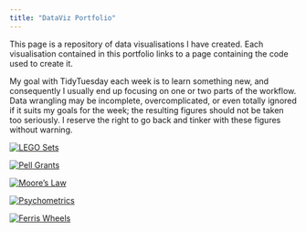 ```yaml
---
title: "DataViz Portfolio"
---
```


This page is a repository of data visualisations I have created. Each visualisation contained in this portfolio links to a page containing the code used to create it.

My goal with TidyTuesday each week is to learn something new, and consequently I usually end up focusing on one or two parts of the workflow. Data wrangling may be incomplete, overcomplicated, or even totally ignored if it suits my goals for the week; the resulting figures should not be taken too seriously. I reserve the right to go back and tinker with these figures without warning.

::: {.column-screen-inset}

::: {layout="[[50,-0.5,50,-0.5,50], [50,-0.5,50,-0.5,50]]"}

[![LEGO Sets](Out/2022-09-06.png)](2022-09-06.qmd)

[![Pell Grants](Out/2022-08-30.png)](2022-08-30.qmd)

[![Moore's Law](Out/2022-08-23.gif)](2022-08-23.qmd)

[![Psychometrics](Out/2022-08-16.png)](2022-08-16.qmd)

[![Ferris Wheels](Out/2022-08-09-final.jpg)](2022-08-09.qmd)

:::

:::
